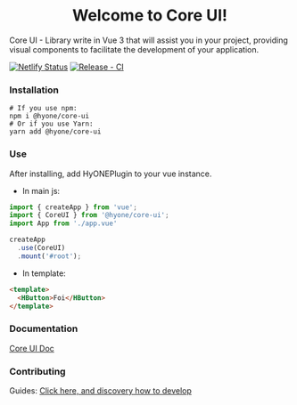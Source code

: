 
<Meta title="Core UI/Welcome" />

<h1 align="center">Welcome to Core UI!</h1>

Core UI - Library write in Vue 3 that will assist you in your project, 
providing visual components to facilitate the development of your application.

[![Netlify Status](https://api.netlify.com/api/v1/badges/eacbad6b-41f2-4919-9f67-0f6c4dedfaf8/deploy-status)](https://app.netlify.com/sites/hyone-core-ui/deploys)
[![Release - CI](https://github.com/hyone-org/core-ui/actions/workflows/release.yml/badge.svg)](https://github.com/hyone-org/core-ui/actions/workflows/release.yml)

### Installation

```
# If you use npm: 
npm i @hyone/core-ui
# Or if you use Yarn: 
yarn add @hyone/core-ui
```

### Use

After installing, add HyONEPlugin to your vue instance.

- In main js:
```js
import { createApp } from 'vue';
import { CoreUI } from '@hyone/core-ui';
import App from './app.vue'

createApp
  .use(CoreUI)
  .mount('#root');
```

- In template:

```html
<template>
  <HButton>Foi</HButton>
</template>
```

### Documentation
[Core UI Doc](https://hyone-core-ui.netlify.app/)

### Contributing

Guides:
[Click here, and discovery how to develop](CONTRIBUTING.md)
